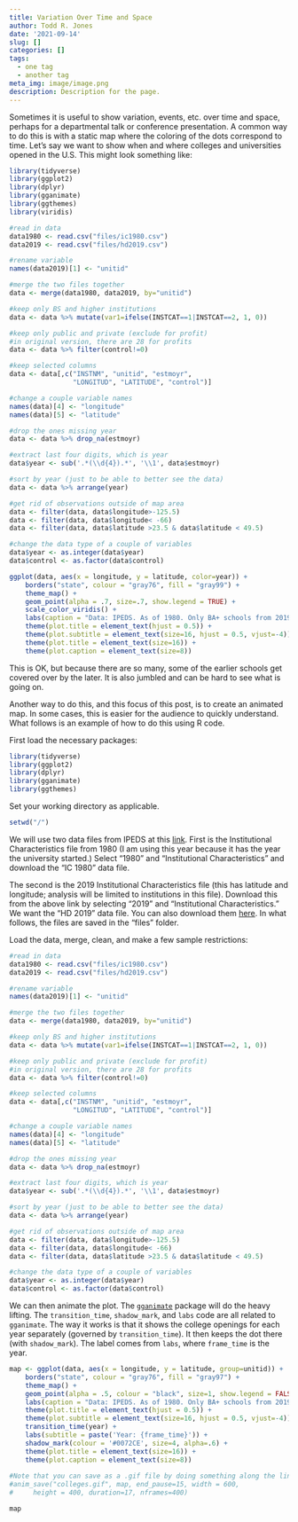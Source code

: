 ```yaml
---
title: Variation Over Time and Space
author: Todd R. Jones
date: '2021-09-14'
slug: []
categories: []
tags:
  - one tag
  - another tag
meta_img: image/image.png
description: Description for the page.
---
```


Sometimes it is useful to show variation, events, etc. over time and space, perhaps for a departmental talk or conference presentation. A common way to do this is with a static map where the coloring of the dots correspond to time. Let's say we want to show when and where colleges and universities opened in the U.S. This might look something like:

```r

library(tidyverse)
library(ggplot2)
library(dplyr)
library(gganimate)
library(ggthemes)
library(viridis)

#read in data
data1980 <- read.csv("files/ic1980.csv")
data2019 <- read.csv("files/hd2019.csv")

#rename variable
names(data2019)[1] <- "unitid"

#merge the two files together
data <- merge(data1980, data2019, by="unitid")

#keep only BS and higher institutions
data <- data %>% mutate(var1=ifelse(INSTCAT==1|INSTCAT==2, 1, 0))

#keep only public and private (exclude for profit)
#in original version, there are 28 for profits
data <- data %>% filter(control!=0)

#keep selected columns
data <- data[,c("INSTNM", "unitid", "estmoyr",
				"LONGITUD", "LATITUDE", "control")]

#change a couple variable names
names(data)[4] <- "longitude"
names(data)[5] <- "latitude"

#drop the ones missing year
data <- data %>% drop_na(estmoyr)

#extract last four digits, which is year
data$year <- sub('.*(\\d{4}).*', '\\1', data$estmoyr)

#sort by year (just to be able to better see the data)
data <- data %>% arrange(year)

#get rid of observations outside of map area
data <- filter(data, data$longitude>-125.5)
data <- filter(data, data$longitude< -66)
data <- filter(data, data$latitude >23.5 & data$latitude < 49.5)

#change the data type of a couple of variables
data$year <- as.integer(data$year)
data$control <- as.factor(data$control)

ggplot(data, aes(x = longitude, y = latitude, color=year)) +
	borders("state", colour = "gray76", fill = "gray99") +
	theme_map() +
	geom_point(alpha = .7, size=.7, show.legend = TRUE)	+
	scale_color_viridis() +
	labs(caption = "Data: IPEDS. As of 1980. Only BA+ schools from 2019 IPEDS with geo data. By @toddrjones.")+
	theme(plot.title = element_text(hjust = 0.5)) +
	theme(plot.subtitle = element_text(size=16, hjust = 0.5, vjust=-4)) +
	theme(plot.title = element_text(size=16)) +
	theme(plot.caption = element_text(size=8))
``` 

This is OK, but because there are so many, some of the earlier schools get covered over by the later. It is also jumbled and can be hard to see what is going on.

Another way to do this, and this focus of this post, is to create an animated map. In some cases, this is easier for the audience to quickly understand. What follows is an example of how to do this using R code. 

First load the necessary packages:

```r
library(tidyverse)
library(ggplot2)
library(dplyr)
library(gganimate)
library(ggthemes)
```

Set your working directory as applicable. 
```r
setwd("/")
```

We will use two data files from IPEDS at this [link](https://nces.ed.gov/ipeds/datacenter/DataFiles.aspx?goToReportId=7). First is the Institutional Characteristics file from 1980 (I am using this year because it has the year the university started.) Select "1980" and "Institutional Characteristics" and download the "IC 1980" data file.

The second is the 2019 Institutional Characteristics file (this has latitude and longitude; analysis will be limited to institutions in this file). Download this from the above link by selecting "2019" and "Institutional Characteristics." We want the "HD 2019" data file. You can also download them [here](https://github.com/toddrjones/website/tree/main/content/blog/2021-09-14-variation-over-time-and-space/files). In what follows, the files are saved in the "files" folder.

Load the data, merge, clean, and make a few sample restrictions:

```r
#read in data
data1980 <- read.csv("files/ic1980.csv")
data2019 <- read.csv("files/hd2019.csv")

#rename variable
names(data2019)[1] <- "unitid"

#merge the two files together
data <- merge(data1980, data2019, by="unitid")

#keep only BS and higher institutions
data <- data %>% mutate(var1=ifelse(INSTCAT==1|INSTCAT==2, 1, 0))

#keep only public and private (exclude for profit)
#in original version, there are 28 for profits
data <- data %>% filter(control!=0)

#keep selected columns
data <- data[,c("INSTNM", "unitid", "estmoyr",
				"LONGITUD", "LATITUDE", "control")]

#change a couple variable names
names(data)[4] <- "longitude"
names(data)[5] <- "latitude"

#drop the ones missing year
data <- data %>% drop_na(estmoyr)

#extract last four digits, which is year
data$year <- sub('.*(\\d{4}).*', '\\1', data$estmoyr)

#sort by year (just to be able to better see the data)
data <- data %>% arrange(year)

#get rid of observations outside of map area
data <- filter(data, data$longitude>-125.5)
data <- filter(data, data$longitude< -66)
data <- filter(data, data$latitude >23.5 & data$latitude < 49.5)

#change the data type of a couple of variables
data$year <- as.integer(data$year)
data$control <- as.factor(data$control)
```

We can then animate the plot. The [`gganimate`](https://gganimate.com/) package will do the heavy lifting. The `transition_time`, `shadow_mark`, and `labs` code are all related to `gganimate`. The way it works is that it shows the college openings for each year separately (governed by `transition_time`). It then keeps the dot there (with `shadow_mark`). The label comes from `labs`, where `frame_time` is the year.

```r
map <- ggplot(data, aes(x = longitude, y = latitude, group=unitid)) +
	borders("state", colour = "gray76", fill = "gray97") +
	theme_map() +
	geom_point(alpha = .5, colour = "black", size=1, show.legend = FALSE)	+
	labs(caption = "Data: IPEDS. As of 1980. Only BA+ schools from 2019 IPEDS with geo data. By @toddrjones.")+
	theme(plot.title = element_text(hjust = 0.5)) +
	theme(plot.subtitle = element_text(size=16, hjust = 0.5, vjust=-4)) +
	transition_time(year) +	
	labs(subtitle = paste('Year: {frame_time}')) +	
	shadow_mark(colour = '#0072CE', size=4, alpha=.6) +
	theme(plot.title = element_text(size=16)) +
	theme(plot.caption = element_text(size=8))
	
#Note that you can save as a .gif file by doing something along the lines of:
#anim_save("colleges.gif", map, end_pause=15, width = 600, 
#     height = 400, duration=17, nframes=400)

map
```


